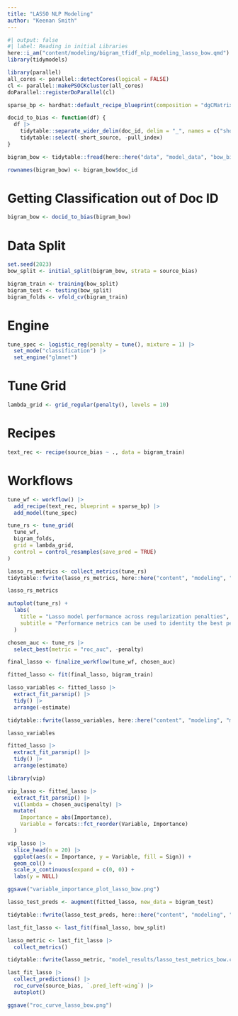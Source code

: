 ```yaml
---
title: "LASSO NLP Modeling"
author: "Keenan Smith"
---
```


```r
#| output: false
#| label: Reading in initial Libraries
here::i_am("content/modeling/bigram_tfidf_nlp_modeling_lasso_bow.qmd")
library(tidymodels)

library(parallel)
all_cores <- parallel::detectCores(logical = FALSE)
cl <- parallel::makePSOCKcluster(all_cores)
doParallel::registerDoParallel(cl)

sparse_bp <- hardhat::default_recipe_blueprint(composition = "dgCMatrix")

docid_to_bias <- function(df) {
  df |>
    tidytable::separate_wider_delim(doc_id, delim = "_", names = c("short_source", "pull_index", "source_bias"), cols_remove = TRUE) |>
    tidytable::select(-short_source, -pull_index)
}
```

```r
bigram_bow <- tidytable::fread(here::here("data", "model_data", "bow_bigram_df_4k.csv.gz"))

rownames(bigram_bow) <- bigram_bow$doc_id
```

# Getting Classification out of Doc ID

```r
bigram_bow <- docid_to_bias(bigram_bow)
```

# Data Split

```r
set.seed(2023)
bow_split <- initial_split(bigram_bow, strata = source_bias)

bigram_train <- training(bow_split)
bigram_test <- testing(bow_split)
bigram_folds <- vfold_cv(bigram_train)
```

# Engine

```r
tune_spec <- logistic_reg(penalty = tune(), mixture = 1) |>
  set_mode("classification") |>
  set_engine("glmnet")
```

# Tune Grid

```r
lambda_grid <- grid_regular(penalty(), levels = 10)
```

# Recipes

```r
text_rec <- recipe(source_bias ~ ., data = bigram_train)
```

# Workflows

```r
tune_wf <- workflow() |>
  add_recipe(text_rec, blueprint = sparse_bp) |>
  add_model(tune_spec)
```

```r
tune_rs <- tune_grid(
  tune_wf,
  bigram_folds,
  grid = lambda_grid,
  control = control_resamples(save_pred = TRUE)
)
```

```r
lasso_rs_metrics <- collect_metrics(tune_rs)
tidytable::fwrite(lasso_rs_metrics, here::here("content", "modeling", "model_results", "lasso_rs_metrics_bow_bigrams_4k.csv"))

lasso_rs_metrics
```

```r
autoplot(tune_rs) +
  labs(
    title = "Lasso model performance across regularization penalties",
    subtitle = "Performance metrics can be used to identity the best penalty"
  )
```


```r
chosen_auc <- tune_rs |>
  select_best(metric = "roc_auc", -penalty)

final_lasso <- finalize_workflow(tune_wf, chosen_auc)
```

```r
fitted_lasso <- fit(final_lasso, bigram_train)
```

```r
lasso_variables <- fitted_lasso |>
  extract_fit_parsnip() |>
  tidy() |>
  arrange(-estimate)

tidytable::fwrite(lasso_variables, here::here("content", "modeling", "model_results", "lasso_variables_bow_first_run_4k.csv"))

lasso_variables
```

```r
fitted_lasso |>
  extract_fit_parsnip() |>
  tidy() |>
  arrange(estimate)
```

```r
library(vip)

vip_lasso <- fitted_lasso |>
  extract_fit_parsnip() |>
  vi(lambda = chosen_auc$penalty) |>
  mutate(
    Importance = abs(Importance),
    Variable = forcats::fct_reorder(Variable, Importance)
  )

vip_lasso |>
  slice_head(n = 20) |>
  ggplot(aes(x = Importance, y = Variable, fill = Sign)) +
  geom_col() +
  scale_x_continuous(expand = c(0, 0)) +
  labs(y = NULL)

ggsave("variable_importance_plot_lasso_bow.png")
```

```r
lasso_test_preds <- augment(fitted_lasso, new_data = bigram_test)

tidytable::fwrite(lasso_test_preds, here::here("content", "modeling", "model_results", "lasso_test_preds_bow.csv"))

last_fit_lasso <- last_fit(final_lasso, bow_split)

lasso_metric <- last_fit_lasso |>
  collect_metrics()

tidytable::fwrite(lasso_metric, "model_results/lasso_test_metrics_bow.csv")

last_fit_lasso |>
  collect_predictions() |>
  roc_curve(source_bias, `.pred_left-wing`) |>
  autoplot()

ggsave("roc_curve_lasso_bow.png")
```

